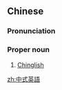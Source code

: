 ==Chinese==
{{zh-forms|s=中式英语|type=22}}
{{zh-wp}}

===Pronunciation===
{{zh-pron
|m=Zhōngshì Yīngyǔ
|c=zung1 sik1 jing1 jyu5
|cat=pn
}}

===Proper noun===
{{zh-proper noun}}

# [[Chinglish]]

[[zh:中式英語]]